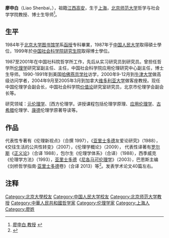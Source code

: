 '''廖申白'''（Liao Shenbai，{{bd|1950年|||}}），祖籍[[江西|江西]][[高安|高安]]，生于[[上海|上海]]，[[北京师范大学|北京师范大学]]哲学与社会学学院教授、博士生导师<ref>[http://phil.bnu.edu.cn/sztd/zzjs/62269.html 廖申白 教授] {{webarchive|url=https://web.archive.org/web/20141231123419/http://phil.bnu.edu.cn/sztd/zzjs/62269.html |date=2014-12-31 }}</ref>。

==生平==
1984年于[[北京大学|北京大学]][[图书馆学|图书馆学]]系[[函授|函授]]专科畢業，1987年于[[中国人民大学|中国人民大学]]取得碩士學位，1999年於[[中国社会科学院研究生院|中国社会科学院研究生院]]取得博士學位。

1987至2001年在中国社科院哲学所工作，先后从实习研究员到研究员。曾担任哲学所[[伦理学|伦理学]]研究室副主任、主任，中国社会科学院应用伦理研究中心副主任，博士生导师。1990-1991年到美国[[哈佛燕京学社|哈佛燕京学社]]访学，2000年9-12月到[[牛津大学|牛津大学]]做高级访问学者，2004年9月至2005年3月到加拿大[[维多利亚大学|维多利亚大学]]做客座教授。现任中国伦理学会副会长，中国社会科学院[[价值论|价值论]]研究室研究员，北京市伦理学会副会长等。

研究领域：[[元伦理学|元伦理学]]、[西方伦理学。讲授课程包括伦理学原理、[[应用伦理学|应用伦理学]]、[[古希腊|古希腊]]伦理学、[[康德|康德]]伦理学原著导读等。

==作品==
代表性专著有《伦理新视点》（合撰 1997），《[[亚里士多德|亚里士多德]]友爱论研究》（1988），《交往生活的公共性转变》（2007），《伦理学概论》（2009），
代表性译著有[[罗尔斯|罗尔斯]]《[[正义论|正义论]]》（合译 1988），包尔生《伦理学体系》（合译）（1988），西季威克《伦理学方法》（1993），[[亚里士多德|亚里士多德]]《[[尼各马可伦理学|尼各马可伦理学]]》（2003），巴恩斯主编《剑桥哲学指南·[[亚里士多德|亚里士多德]]卷》（合译 2013）等<ref>{{Cite web |url=http://cpc.people.com.cn/GB/219457/219549/219551/14588737.html |title=哲学界之廖申白 |access-date=2014-12-31 |archive-date=2016-03-04 |archive-url=https://web.archive.org/web/20160304072730/http://cpc.people.com.cn/GB/219457/219549/219551/14588737.html |dead-url=no }}</ref>。发表学术论文40篇左右。

==注释 ==
{{reflist}}

{{Authority control}}
{{DEFAULTSORT:L}}
[[Category:北京大學校友|Category:北京大學校友]]
[[Category:中国人民大学校友|Category:中国人民大学校友]]
[[Category:北京师范大学教授|Category:北京师范大学教授]]
[[Category:中華人民共和國哲学家|Category:中華人民共和國哲学家]]
[[Category:伦理学家|Category:伦理学家]]
[[Category:上海人|Category:上海人]]
[[Category:廖姓|Category:廖姓]]
